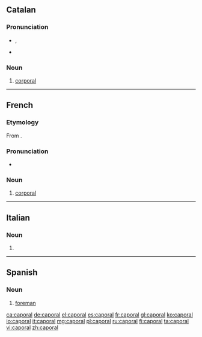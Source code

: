 ==Catalan==

===Pronunciation===
* {{IPA|lang=ca|/kəpuˈɾaɫ/}}, {{X-SAMPA|lang=ca|/k@pu"4a5/}}
* {{rhymes|aɫ|lang=ca}}

===Noun===
{{ca-noun|m}}

# {{military|lang=ca}} [[corporal]]

----

==French==

===Etymology===
From {{etyl|it|fr}} {{term|caporale}}.

===Pronunciation===
* {{IPA|/kapɔʁal/|lang=fr}}

===Noun===
{{fr-noun|m|plural=caporaux}}

# {{military|lang=fr}} [[corporal]]

----

==Italian==

===Noun===
{{head|it|noun}} {{m|inv}}

# {{apocopic form of|caporale|lang=it}}

----

==Spanish==

===Noun===
{{es-noun|m|pl=caporales}}

# [[foreman]]

[[ca:caporal]]
[[de:caporal]]
[[el:caporal]]
[[es:caporal]]
[[fr:caporal]]
[[gl:caporal]]
[[ko:caporal]]
[[io:caporal]]
[[it:caporal]]
[[mg:caporal]]
[[pl:caporal]]
[[ru:caporal]]
[[fi:caporal]]
[[ta:caporal]]
[[vi:caporal]]
[[zh:caporal]]